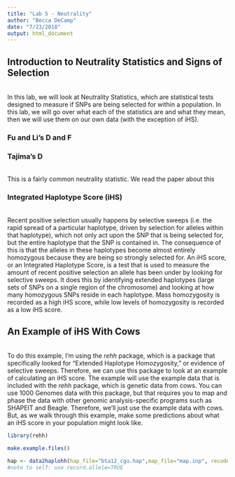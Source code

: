 ```yaml
---
title: "Lab 5 - Neutrality"
author: "Becca DeCamp"
date: "7/23/2018"
output: html_document
---
```


## Introduction to Neutrality Statistics and Signs of Selection
<br>
In this lab, we will look at Neutrality Statistics, which are statistical tests designed to measure if SNPs are being selected for within a population. In this lab, we will go over what each of the statistics are and what they mean, then we will use them on our own data (with the exception of iHS). 

### Fu and Li's D and F

### Tajima's D
<br>
This is a fairly common neutrality statistic. We read the paper about this 

### Integrated Haplotype Score (iHS)
<br>
Recent positive selection usually happens by selective sweeps (i.e. the rapid spread of a particular haplotype, driven by selection for alleles within that haplotype), which not only act upon the SNP that is being selected for, but the entire haplotype that the SNP is contained in. The consequence of this is that the alleles in these haplotypes become almost entirely homozygous because they are being so strongly selected for. An iHS score, or an Integrated Haplotype Score, is a test that is used to measure the amount of recent positive selection an allele has been under by looking for selective sweeps. It does this by identifying extended haplotypes (large sets of SNPs on a single region of the chromosome) and looking at how many homozygous SNPs reside in each haplotype. Mass homozygosity is recorded as a high iHS score, while low levels of homozygosity is recorded as a low iHS score. 


## An Example of iHS With Cows
<br>
To do this example, I'm using the <i>rehh</i> package, which is a package that specifically looked for "Extended Haplotype Homozygosity," or evidence of selective sweeps. Therefore, we can use this package to look at an example of calculating an iHS score. The example will use the example data that is included with the <i>rehh</i> package, which is genetic data from cows. You can use 1000 Genomes data with this package, but that requires you to map and phase the data with other genomic analysis-specific programs such as SHAPEIT and Beagle. Therefore, we'll just use the example data with cows. But, as we walk through this example, make some predictions about what an iHS score in your population might look like. 

```r
library(rehh)

make.example.files()

hap <- data2haplohh(hap_file="bta12_cgu.hap",map_file="map.inp", recode.allele = TRUE)
#note to self: use record.allele=TRUE
```

